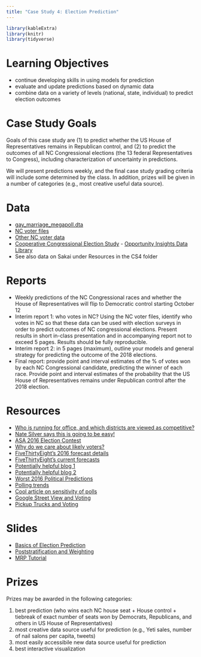 ```yaml
---
title: "Case Study 4: Election Prediction"
---
```


```r
library(kableExtra)
library(knitr)
library(tidyverse)
```




# Learning Objectives

- continue developing skills in using models for prediction
- evaluate and update predictions based on dynamic data
- combine data on a variety of levels (national, state, individual) to predict election outcomes

# Case Study Goals
Goals of this case study are (1) to predict whether the US House of Representatives remains in Republican control, and (2) to predict the outcomes of all NC Congressional elections (the 13 federal Representatives to Congress), including characterization of uncertainty in predictions.

We will present predictions weekly, and the final case study grading criteria will include some determined by the class. In addition, prizes will be given in a number of categories (e.g., most creative useful data source).

# Data



- [gay_marriage_megapoll.dta](decks/data/gay_marriage_megapoll.dta)
- [NC voter files](https://dl.ncsbe.gov/?prefix=data/)
- [Other NC voter data](https://www.ncsbe.gov/data-stats/other-election-related-data)
- [Cooperative Congressional Election Study](https://cces.gov.harvard.edu/pages/welcome-cooperative-congressional-election-study) - [Opportunity Insights Data Library](https://opportunityinsights.org/data/?geographic_level=0&topic=0&paper_id=0#resource-listing)
- See also data on Sakai under Resources in the CS4 folder


# Reports

- Weekly predictions of the NC Congressional races and whether the House of Representatives will flip to Democratic control starting October 12
- Interim report 1: who votes in NC? Using the NC voter files, identify who votes in NC so that these data can be used with election surveys in order to predict outcomes of NC congressional elections. Present results in short in-class presentation and in accompanying report not to exceed 5 pages.  Results should be fully reproducible. 
- Interim report 2: in 5 pages (maximum), outline your models and general strategy for predicting the outcome of the 2018 elections.
- Final report: provide point and interval estimates of the % of votes won by each NC Congressional candidate, predicting the winner of each race. Provide point and interval estimates of the probability that the US House of Representatives remains under Republican control after the 2018 election.


# Resources

+ [Who is running for office, and which districts are viewed as competitive?](https://www.270towin.com/2018-house-election/)
+ [Nate Silver says this is going to be easy!](https://www.newsobserver.com/news/politics-government/article216882230.html)
+ [ASA 2016 Election Contest](http://thisisstatistics.org/demystifying-the-election-prediction-2016-contest/)
+ [Why do we care about likely voters?]( https://fivethirtyeight.com/features/registered-voter-polls-will-usually-overrate-democrats/)
+ [FiveThirtyEight's 2016 forecast details]( https://fivethirtyeight.com/features/a-users-guide-to-fivethirtyeights-2016-general-election-forecast/) 
+ [FiveThirtyEight's current forecasts](https://projects.fivethirtyeight.com/2018-midterm-election-forecast/house/?ex_cid=rrpromo)
+ [Potentially helpful blog 1]( https://www.r-statistics.com/2016/08/presidential-election-predictions-2016/)
+ [Potentially helpful blog 2]( https://github.com/hardin47/prediction2016/blob/master/predblog.pdf)
+ [Worst 2016 Political Predictions](https://www.politico.com/magazine/story/2016/12/the-worst-political-predictions-of-2016-214555)
+ [Polling trends](https://www-m.cnn.com/2018/10/02/politics/trump-brett-kavanaugh-turning-point-election-educated-white-women-voters/index.html?r=https%3A%2F%2Fwww.cnn.com%2F)
+ [Cool article on sensitivity of polls](https://www.nytimes.com/2016/10/13/upshot/how-one-19-year-old-illinois-man-is-distorting-national-polling-averages.html)
+ [Google Street View and Voting](https://www.citylab.com/transportation/2017/12/google-street-view-data-demographics-cars-research/547436/)
+ [Pickup Trucks and Voting](http://www.thedrive.com/news/16712/trump-supporting-towns-more-likely-to-be-filled-with-pickup-trucks-study-claims)

# Slides 


- [Basics of Election Prediction](decks/cs04_1_deck.html)
- [Poststratification and Weighting](decks/cs04_2_deck.html)
- [MRP Tutorial](decks/cs04_3_deck.html)



# Prizes

Prizes may be awarded in the following categories:

(1) best prediction (who wins each NC house seat + House control + tiebreak of exact number of seats won by Democrats, Republicans, and others in US House of Representatives)
(2) most creative data source useful for prediction (e.g., Yeti sales, number of nail salons per capita, tweets)
(3) most easily accessibile new data source useful for prediction
(4) best interactive visualization





